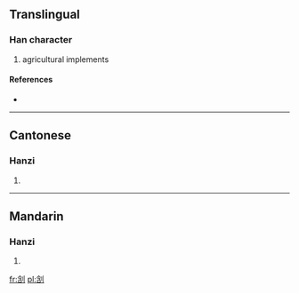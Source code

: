 ==Translingual==

===Han character===
{{Han char|rn=18|rad=刀|as=07|sn=9|four=|canj=人口中弓 (ORLN)}}

# agricultural implements

====References====
* {{Han ref|kx=0140.200|hdz=10342.110|uh=34E7|ud=13543}}

----

==Cantonese==

===Hanzi===
{{yue-hanzi|jyut=|y=deui1, haang1 jim1 jim2}}

# {{defn|Cantonese|sort=刀07}}

----

==Mandarin==

===Hanzi===
{{cmn-hanzi|pin=[[yǎn]] ([[yan3]])|wg=yen<sup>3</sup>}}

# {{defn|Mandarin|sort=刀07}}

[[fr:㓧]]
[[pl:㓧]]